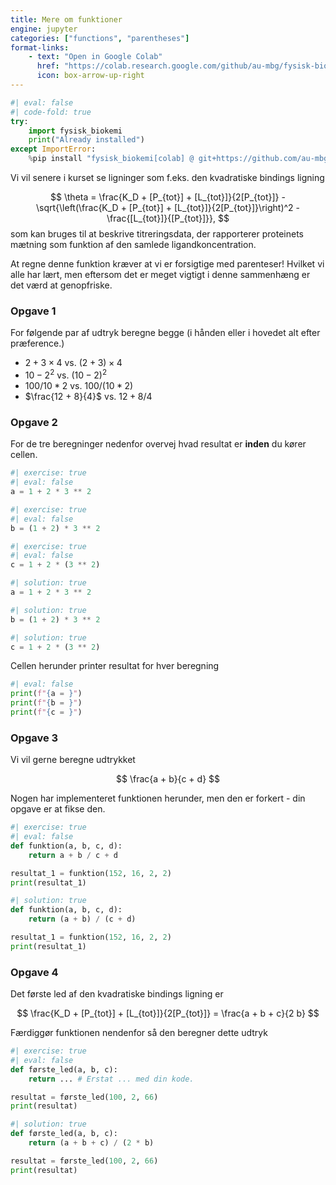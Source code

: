 ```yaml
---
title: Mere om funktioner
engine: jupyter
categories: ["functions", "parentheses"]
format-links:
    - text: "Open in Google Colab"
      href: "https://colab.research.google.com/github/au-mbg/fysisk-biokemi/blob/built-notebooks/built_notebooks/student/notebook_3.ipynb"
      icon: box-arrow-up-right
---
```


``` python
#| eval: false
#| code-fold: true
try:
    import fysisk_biokemi
    print("Already installed")
except ImportError:
    %pip install "fysisk_biokemi[colab] @ git+https://github.com/au-mbg/fysisk-biokemi.git"
```

Vi vil senere i kurset se ligninger som f.eks. den kvadratiske bindings ligning

$$
\theta = \frac{K_D + [P_{tot}] + [L_{tot}]}{2[P_{tot}]} - \sqrt{\left(\frac{K_D + [P_{tot}] + [L_{tot}]}{2[P_{tot}]}\right)^2 - \frac{[L_{tot}]}{[P_{tot}]}},
$$
som kan bruges til at beskrive titreringsdata, der rapporterer proteinets mætning som funktion af den samlede ligandkoncentration.

At regne denne funktion kræver at vi er forsigtige med parenteser! Hvilket vi alle har 
lært, men eftersom det er meget vigtigt i denne sammenhæng er det værd at genopfriske. 

### Opgave 1 

For følgende par af udtryk beregne begge (i hånden eller i hovedet alt efter præference.)

- $2 + 3 \times 4$ vs. $(2 + 3) \times 4$
- $10 - 2^2$ vs. $(10 - 2)^2$
- $100 / 10 * 2$ vs. $100 / (10 * 2)$ 
- $\frac{12 + 8}{4}$ vs. $12 + 8 / 4$

### Opgave 2

For de tre beregninger nedenfor overvej hvad resultat er **inden** du kører cellen. 

```python
#| exercise: true
#| eval: false
a = 1 + 2 * 3 ** 2
```
```python
#| exercise: true
#| eval: false
b = (1 + 2) * 3 ** 2
```
```python
#| exercise: true
#| eval: false
c = 1 + 2 * (3 ** 2)
```

```python
#| solution: true
a = 1 + 2 * 3 ** 2
```
```python
#| solution: true
b = (1 + 2) * 3 ** 2
```
```python
#| solution: true
c = 1 + 2 * (3 ** 2)
```

Cellen herunder printer resultat for hver beregning

```python
#| eval: false
print(f"{a = }")
print(f"{b = }")
print(f"{c = }")
```

### Opgave 3

Vi vil gerne beregne udtrykket

$$
\frac{a + b}{c + d}
$$

Nogen har implementeret funktionen herunder, men den er forkert - din opgave er at fikse den.

```python
#| exercise: true
#| eval: false
def funktion(a, b, c, d):
    return a + b / c + d

resultat_1 = funktion(152, 16, 2, 2)
print(resultat_1)
```

```python
#| solution: true
def funktion(a, b, c, d):
    return (a + b) / (c + d)

resultat_1 = funktion(152, 16, 2, 2)
print(resultat_1)
```

### Opgave 4

Det første led af den kvadratiske bindings ligning er 

$$
\frac{K_D + [P_{tot}] + [L_{tot}]}{2[P_{tot}]} = \frac{a + b + c}{2 b}
$$

Færdiggør funktionen nendenfor så den beregner dette udtryk 

```python
#| exercise: true
#| eval: false
def første_led(a, b, c):
    return ... # Erstat ... med din kode.

resultat = første_led(100, 2, 66)
print(resultat)
```

```python
#| solution: true
def første_led(a, b, c):
    return (a + b + c) / (2 * b)

resultat = første_led(100, 2, 66)
print(resultat)
```
